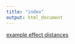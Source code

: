 ```yaml
---
title: "index"
output: html_document
---
```


[example effect distances](./example_effect_distances)
